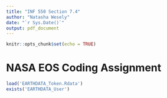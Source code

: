 ```yaml
---
title: "INF 550 Section 7.4"
author: "Natasha Wesely"
date: "`r Sys.Date()`"
output: pdf_document
---
```


```r
knitr::opts_chunk$set(echo = TRUE)
```

# NASA EOS Coding Assignment

```r
load('EARTHDATA_Token.Rdata')
exists('EARTHDATA_User')
```

